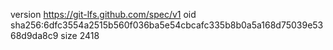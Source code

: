 version https://git-lfs.github.com/spec/v1
oid sha256:6dfc3554a2515b560f036ba5e54cbcafc335b8b0a5a168d75039e5368d9da8c9
size 2418
